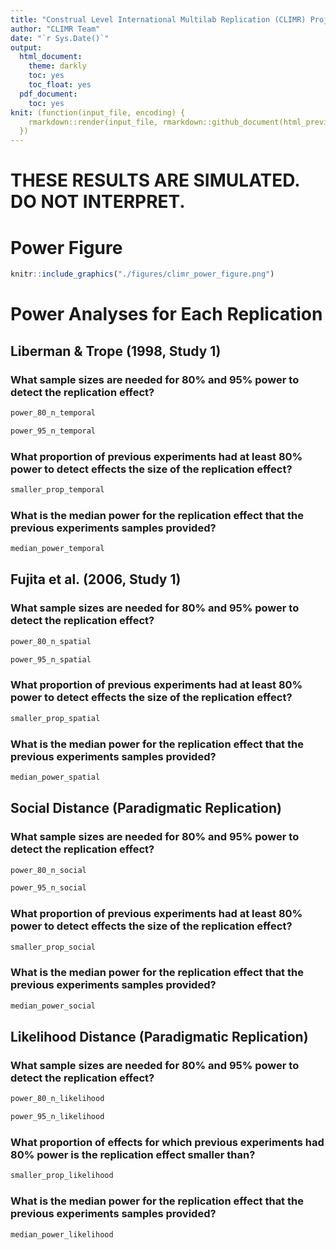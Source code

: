 ```yaml
---
title: "Construal Level International Multilab Replication (CLIMR) Project: Power Analysis Report"
author: "CLIMR Team"
date: "`r Sys.Date()`"
output:
  html_document:
    theme: darkly
    toc: yes
    toc_float: yes
  pdf_document:
    toc: yes
knit: (function(input_file, encoding) {
    rmarkdown::render(input_file, rmarkdown::github_document(html_preview = FALSE), encoding = encoding, output_dir = "./reports/")
  })
---
```


# **THESE RESULTS ARE SIMULATED. DO NOT INTERPRET.**

# Power Figure

```r
knitr::include_graphics("./figures/climr_power_figure.png")
```


# Power Analyses for Each Replication

## Liberman & Trope (1998, Study 1)

### What sample sizes are needed for 80% and 95% power to detect the replication effect?

```r
power_80_n_temporal
```

```r
power_95_n_temporal
```

### What proportion of previous experiments had at least 80% power to detect effects the size of the replication effect?

```r
smaller_prop_temporal
```

### What is the median power for the replication effect that the previous experiments samples provided?

```r
median_power_temporal
```

## Fujita et al. (2006, Study 1)


### What sample sizes are needed for 80% and 95% power to detect the replication effect?

```r
power_80_n_spatial
```

```r
power_95_n_spatial
```

### What proportion of previous experiments had at least 80% power to detect effects the size of the replication effect?

```r
smaller_prop_spatial
```

### What is the median power for the replication effect that the previous experiments samples provided?

```r
median_power_spatial
```

## Social Distance (Paradigmatic Replication)


### What sample sizes are needed for 80% and 95% power to detect the replication effect?

```r
power_80_n_social
```

```r
power_95_n_social
```

### What proportion of previous experiments had at least 80% power to detect effects the size of the replication effect?

```r
smaller_prop_social
```

### What is the median power for the replication effect that the previous experiments samples provided?

```r
median_power_social
```

## Likelihood Distance (Paradigmatic Replication)

### What sample sizes are needed for 80% and 95% power to detect the replication effect?

```r
power_80_n_likelihood
```

```r
power_95_n_likelihood
```

### What proportion of effects for which previous experiments had 80% power is the replication effect smaller than?

```r
smaller_prop_likelihood
```

### What is the median power for the replication effect that the previous experiments samples provided?

```r
median_power_likelihood
```
